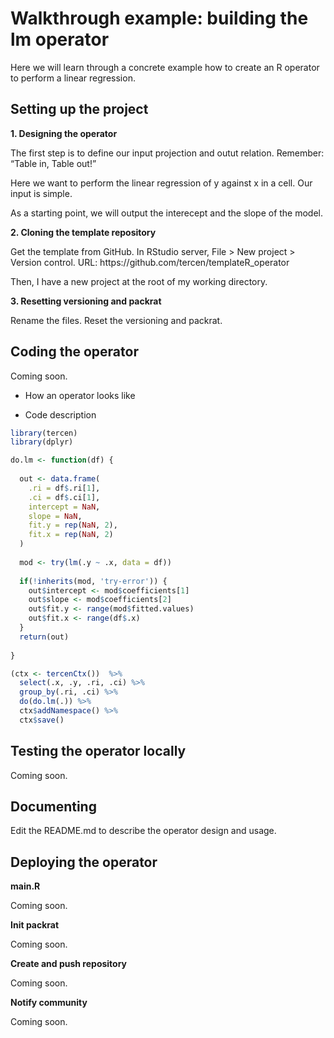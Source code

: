 # Walkthrough example: building the lm operator

Here we will learn through a concrete example how to create an R operator to perform a linear regression.

## Setting up the project {-}

**1. Designing the operator**

The first step is to define our input projection and outut relation. Remember: "Table in, Table out!"

Here we want to perform the linear regression of y against x in a cell. Our input is simple.

As a starting point, we will output the interecept and the slope of the model.

**2. Cloning the template repository**

Get the template from GitHub.
In RStudio server, File > New project > Version control.
URL: https://github.com/tercen/templateR_operator

Then, I have a new project at the root of my working directory.

**3. Resetting versioning and packrat**

Rename the files.
Reset the versioning and packrat.

## Coding the operator {-}

Coming soon.

* How an operator looks like

* Code description

```r
library(tercen)
library(dplyr)

do.lm <- function(df) {
  
  out <- data.frame(
    .ri = df$.ri[1],
    .ci = df$.ci[1],
    intercept = NaN,
    slope = NaN,
    fit.y = rep(NaN, 2),
    fit.x = rep(NaN, 2)
  )
  
  mod <- try(lm(.y ~ .x, data = df))
  
  if(!inherits(mod, 'try-error')) {
    out$intercept <- mod$coefficients[1]
    out$slope <- mod$coefficients[2]
    out$fit.y <- range(mod$fitted.values)
    out$fit.x <- range(df$.x)
  }
  return(out)
  
}

(ctx <- tercenCtx())  %>% 
  select(.x, .y, .ri, .ci) %>% 
  group_by(.ri, .ci) %>%
  do(do.lm(.)) %>%
  ctx$addNamespace() %>%
  ctx$save()
```

## Testing the operator locally {-}

Coming soon.

## Documenting {-}

Edit the README.md to describe the operator design and usage.

## Deploying the operator {-}

**main.R**

Coming soon.

**Init packrat**

Coming soon.

**Create and push repository**

Coming soon.

**Notify community**

Coming soon.
